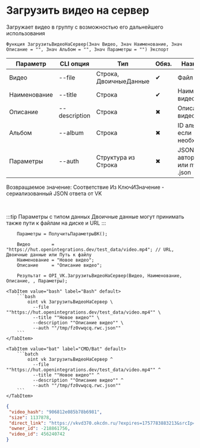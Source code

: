 ﻿---
sidebar_position: 10
description: Загрузить видео на сервер и другие функции для работы с VK в Открытом пакете интеграций - бесплатной open-source библиотеке интеграций для 1С:Предприятие 8, OneScript и CLI
keywords: [1C, 1С, 1С:Предприятие, 1С:Предприятие 8.3, API, Интеграция, Сервисы, Обмен, OneScript, CLI, VK]
---


# Загрузить видео на сервер
 Загружает видео в группу с возможностью его дальнейшего использования



`Функция ЗагрузитьВидеоНаСервер(Знач Видео, Знач Наименование, Знач Описание = "", Знач Альбом = "", Знач Параметры = "") Экспорт`

  | Параметр | CLI опция | Тип | Обяз. | Назначение |
  |-|-|-|-|-|
  | Видео | --file | Строка, ДвоичныеДанные | &#x2714; | Файл видео |
  | Наименование | --title | Строка | &#x2714; | Наименование видео |
  | Описание | --description | Строка | &#x2716; | Описание видео |
  | Альбом | --album | Строка | &#x2716; | ID альбома, если необходимо |
  | Параметры | --auth | Структура из Строка | &#x2716; | JSON авторизации или путь к .json |

  
  Возвращаемое значение:   Соответствие Из КлючИЗначение - сериализованный JSON ответа от VK

<br/>

:::tip
Параметры с типом данных Двоичные данные могут принимать также пути к файлам на диске и URL
:::
<br/>



```bsl title="Пример использования для 1С:Предприятие/OneScript"
    Параметры = ПолучитьПараметрыВК();

    Видео        = "https://hut.openintegrations.dev/test_data/video.mp4"; // URL, Двоичные данные или Путь к файлу
    Наименование = "Новое видео";
    Описание     = "Описание видео";

    Результат = OPI_VK.ЗагрузитьВидеоНаСервер(Видео, Наименование, Описание, , Параметры);
```
    

 <Tabs>
  
    <TabItem value="bash" label="Bash" default>
        ```bash
            oint vk ЗагрузитьВидеоНаСервер \
              --file ""https://hut.openintegrations.dev/test_data/video.mp4"" \
              --title ""Новое видео"" \
              --description ""Описание видео"" \
              --auth ""/tmp/fz0vwqcq.rwc.json""
        ```
    </TabItem>
  
    <TabItem value="bat" label="CMD/Bat" default>
        ```batch
            oint vk ЗагрузитьВидеоНаСервер ^
              --file ""https://hut.openintegrations.dev/test_data/video.mp4"" ^
              --title ""Новое видео"" ^
              --description ""Описание видео"" ^
              --auth ""/tmp/fz0vwqcq.rwc.json""
        ```
    </TabItem>
</Tabs>


```json title="Результат"
{
 "video_hash": "906812e085b78b6981",
 "size": 1137878,
 "direct_link": "https://vkvd370.okcdn.ru/?expires=1757783883213&srcIp=93.125.42.204&pr=40&srcAg=UNKNOWN&ms=45.136.22.203&type=4&sig=K4rBD0shyjQ&ct=27&urls=45.136.21.139&clientType=14&appId=512000384397&zs=72&id=8631695641308",
 "owner_id": -218861756,
 "video_id": 456240742
}
```
